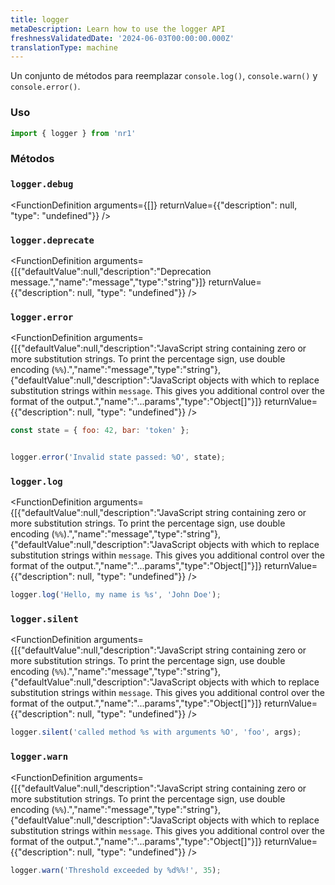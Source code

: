 ```yaml
---
title: logger
metaDescription: Learn how to use the logger API
freshnessValidatedDate: '2024-06-03T00:00:00.000Z'
translationType: machine
---
```


Un conjunto de métodos para reemplazar `console.log()`, `console.warn()` y `console.error()`.

### Uso

```js
import { logger } from 'nr1'
```

### Métodos

### `logger.debug`

<FunctionDefinition
  arguments={[]}
  returnValue={{"description": null, "type": "undefined"}}
/>

### `logger.deprecate`

<FunctionDefinition
  arguments={[{"defaultValue":null,"description":"Deprecation message.","name":"message","type":"string"}]}
  returnValue={{"description": null, "type": "undefined"}}
/>

### `logger.error`

<FunctionDefinition
  arguments={[{"defaultValue":null,"description":"JavaScript string containing zero or more substitution strings. To print the percentage sign, use double encoding (`%%`).","name":"message","type":"string"},{"defaultValue":null,"description":"JavaScript objects with which to replace substitution strings within `message`. This gives you additional control over the format of the output.","name":"...params","type":"Object[]"}]}
  returnValue={{"description": null, "type": "undefined"}}
/>

```js
const state = { foo: 42, bar: 'token' };


logger.error('Invalid state passed: %O', state);
```

### `logger.log`

<FunctionDefinition
  arguments={[{"defaultValue":null,"description":"JavaScript string containing zero or more substitution strings. To print the percentage sign, use double encoding (`%%`).","name":"message","type":"string"},{"defaultValue":null,"description":"JavaScript objects with which to replace substitution strings within `message`. This gives you additional control over the format of the output.","name":"...params","type":"Object[]"}]}
  returnValue={{"description": null, "type": "undefined"}}
/>

```js
logger.log('Hello, my name is %s', 'John Doe');
```

### `logger.silent`

<FunctionDefinition
  arguments={[{"defaultValue":null,"description":"JavaScript string containing zero or more substitution strings. To print the percentage sign, use double encoding (`%%`).","name":"message","type":"string"},{"defaultValue":null,"description":"JavaScript objects with which to replace substitution strings within `message`. This gives you additional control over the format of the output.","name":"...params","type":"Object[]"}]}
  returnValue={{"description": null, "type": "undefined"}}
/>

```js
logger.silent('called method %s with arguments %O', 'foo', args);
```

### `logger.warn`

<FunctionDefinition
  arguments={[{"defaultValue":null,"description":"JavaScript string containing zero or more substitution strings. To print the percentage sign, use double encoding (`%%`).","name":"message","type":"string"},{"defaultValue":null,"description":"JavaScript objects with which to replace substitution strings within `message`. This gives you additional control over the format of the output.","name":"...params","type":"Object[]"}]}
  returnValue={{"description": null, "type": "undefined"}}
/>

```js
logger.warn('Threshold exceeded by %d%%!', 35);
```